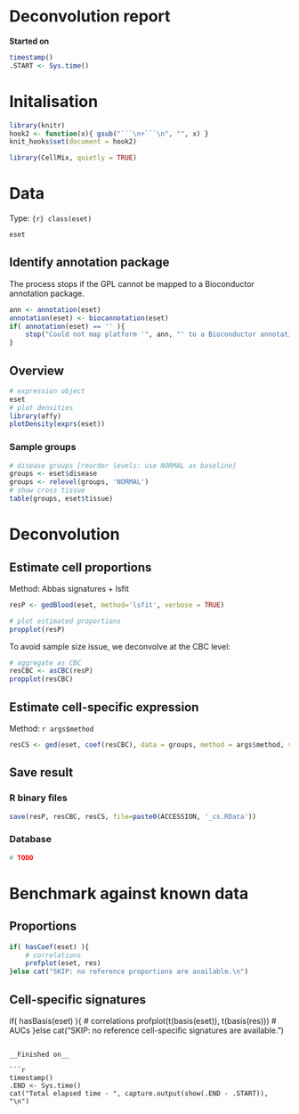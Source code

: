 # Deconvolution report

__Started on__

```r
timestamp()
.START <- Sys.time()
``` 

# Initalisation
```r
library(knitr)
hook2 <- function(x){ gsub("```\n+```\n", "", x) }
knit_hooks$set(document = hook2)
```

```r
library(CellMix, quietly = TRUE)
```

# Data

Type: ``{r} class(eset)``
```r
eset
```

## Identify annotation package
The process stops if the GPL cannot be mapped to a Bioconductor annotation package.
```r
ann <- annotation(eset)
annotation(eset) <- biocannotation(eset)
if( annotation(eset) == '' ){
	stop("Could not map platform '", ann, "' to a Bioconductor annotation package")
}
```

## Overview

```r
# expression object
eset
# plot densities
library(affy)
plotDensity(exprs(eset))
```
### Sample groups
```r
# disease groups [reorder levels: use NORMAL as baseline]
groups <- eset$disease
groups <- relevel(groups, 'NORMAL')
# show cross tissue
table(groups, eset$tissue)
```

# Deconvolution

## Estimate cell proportions
Method: Abbas signatures + lsfit

```r
resP <- gedBlood(eset, method='lsfit', verbose = TRUE)

# plot estimated proportions
propplot(resP)
```

To avoid sample size issue, we deconvolve at the CBC level:
```r
# aggregate as CBC
resCBC <- asCBC(resP)
propplot(resCBC)
```

## Estimate cell-specific expression
Method: `r args$method`

```r
resCS <- ged(eset, coef(resCBC), data = groups, method = args$method, verbose = TRUE, nperms = 10)
```

## Save result

### R binary files
```r
save(resP, resCBC, resCS, file=paste0(ACCESSION, '_cs.RData'))
```

### Database
```r
# TODO
```

# Benchmark against known data
## Proportions
```r
if( hasCoef(eset) ){
	# correlations
	profplot(eset, res)
}else cat("SKIP: no reference proportions are available.\n")
```

## Cell-specific signatures
if( hasBasis(eset) ){
	# correlations
	profplot(t(basis(eset)), t(basis(res)))
	# AUCs
}else cat("SKIP: no reference cell-specific signatures are available.\n")
```

__Finished on__

```r
timestamp()
.END <- Sys.time()
cat("Total elapsed time - ", capture.output(show(.END - .START)), "\n")
```
